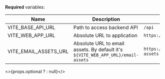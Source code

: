 **Required** variables:

| Name                   | Description                                                                      | Example                                          |
|------------------------|----------------------------------------------------------------------------------|--------------------------------------------------|
| VITE_BASE_API_URL      | Path to access backend API                                                       | `/api`                                           |
| VITE_WEB_APP_URL       | Absolute URL to application                                                      | `https://app.demo.saas.apptoku.com`              |
| VITE_EMAIL_ASSETS_URL  | Absolute URL to email assets. By default it's `${VITE_WEB_APP_URL}/email-assets` | `https://app.demo.saas.apptoku.com/email-assets` |


<>{props.optional ? <OptionalVars /> : null}</>

